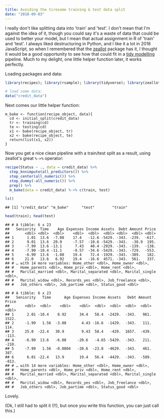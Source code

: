 ```yaml
---
title: Avoiding the tiresome training & test data split
date: "2018-09-03"
---
```


I really don't like splitting data into 'train' and 'test'. I don't mean that I'm against the idea of it, though you could say it's a waste of data that could be used to better your model, but I mean that actual assignment in R of 'train' and 'test'. I always liked destructuring in Python, and I like it a lot in 2018 JavaScript, so when I remembered that the [zeallot](https://github.com/r-lib/zeallot/blob/master/vignettes/unpacking-assignment.Rmd) package has it, I thought it would be a good opportunity to see how that could fit in a [tidy modelling](https://github.com/tidymodels) pipeline. Much to my delight, one little helper function later, it works perfectly.

Loading packages and data:

```r
library(recipes); library(rsample); library(tidyverse); library(zeallot)

# load some data:
data("credit_data")
```

Next comes our little helper function:

```r{numberLines: true}
m_bake <- function(recipe_object, data){
  cd <- initial_split(credit_data)
  tr <- training(cd)
  te <- testing(cd)
  x1 <- bake(recipe_object, tr)
  x2 <- bake(recipe_object, te)
  return(list(x1, x2))
}
```

Now you get a nice clean pipeline with a train/test split as a result, using zeallot's great `%->%` operator:

```r
recipe(Status ~ ., data = credit_data) %>%
  step_knnimpute(all_predictors()) %>%
  step_center(all_numeric()) %>%
  step_dummy(-all_numeric()) %>%
  prep() %>%
  m_bake(data = credit_data) %->% c(train, test)

ls()
```

```
## [1] "credit_data" "m_bake"      "test"        "train"
```

```r
head(train); head(test)
```

```
## # A tibble: 6 x 23
##   Seniority  Time    Age Expenses Income Assets  Debt Amount Price
##       <dbl> <dbl>  <dbl>    <dbl>  <dbl>  <dbl> <dbl>  <dbl> <dbl>
## 1      1.01  13.6  -7.08    17.4   -12.6 -5429. -343. -239.  -617.
## 2      9.01  13.6  20.9     -7.57  -10.6 -5429. -343.  -38.9  195.
## 3     -7.99  13.6 -13.1      7.43   40.4 -2929. -343. -139.  -138.
## 4     -7.99 -10.4 -11.1     -9.57  -34.6 -5429. -343. -729.  -553.
## 5     -6.99  13.6  -1.08    19.4    72.4 -1929. -343. -389.   182.
## 6     21.0   13.6   6.92    19.4   -16.6  4571. -343.  561.   337.
## # … with 14 more variables: Home_other <dbl>, Home_owner <dbl>,
## #   Home_parents <dbl>, Home_priv <dbl>, Home_rent <dbl>,
## #   Marital_married <dbl>, Marital_separated <dbl>, Marital_single <dbl>,
## #   Marital_widow <dbl>, Records_yes <dbl>, Job_freelance <dbl>,
## #   Job_others <dbl>, Job_partime <dbl>, Status_good <dbl>
```

```
## # A tibble: 6 x 23
##   Seniority   Time      Age Expenses Income Assets   Debt Amount  Price
##       <dbl>  <dbl>    <dbl>    <dbl>  <dbl>  <dbl>  <dbl>  <dbl>  <dbl>
## 1      2.01 -10.4    8.92      34.4   58.4  -2429.  -343.   961.  1522.
## 2     -1.99   1.56  -3.08       4.43 -16.6  -1429.  -343.   111.   114.
## 3     25.0  -22.4   30.9        9.43  58.4   -429.  1657.  -439.  -113.
## 4     -6.99  13.6   -6.08     -20.6   -4.65 -5429.  -343.   211.  -210.
## 5     -7.99   1.56  -0.0804   -20.6  -23.8  -4629.  -343.   461.   387.
## 6      6.01 -22.4   13.9       19.4   56.4  -4429.  -343.  -589.  -813.
## # … with 14 more variables: Home_other <dbl>, Home_owner <dbl>,
## #   Home_parents <dbl>, Home_priv <dbl>, Home_rent <dbl>,
## #   Marital_married <dbl>, Marital_separated <dbl>, Marital_single <dbl>,
## #   Marital_widow <dbl>, Records_yes <dbl>, Job_freelance <dbl>,
## #   Job_others <dbl>, Job_partime <dbl>, Status_good <dbl>
```

Lovely.

(Ok, I still had to split it (!!), but once you write this function, you can just call this.)
